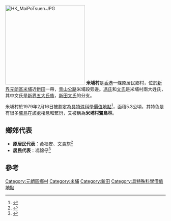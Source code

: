 {{location map|Hong Kong|coordinates={{coord|22.492983|N|114.060995|E}}|label=米埔村|caption=米埔村在香港的位置}}
[[File:HK_MaiPoTsuen.JPG|250px]]
'''米埔村'''是[[香港|香港]]一條原居民鄉村，位於[[新界|新界]][[元朗區|元朗區]][[米埔|米埔]]近[[新田_(香港)|新田]]一帶，[[青山公路|青山公路]]米埔段旁邊。[[馮姓|馮氏]]和[[香港新界文氏|文氏]]是米埔村兩大姓氏，其中文氏是[[新界五大氏族|新界五大氏族]]，[[新田文氏|新田文氏]]的分支。

米埔村於1979年2月16日被劃定為[[具特殊科學價值地點|具特殊科學價值地點]]<ref>{{cite web|url=http://hk-green.com/news/new74.htm|title=具特殊科學價值地點|date=2003-03-23|accessdate=2012-03-21|archive-date=2016-09-07|archive-url=https://web.archive.org/web/20160907121243/http://www.hk-green.com/news/new74.htm|dead-url=yes}}</ref>，面積5.3公頃，其特色是有很多[[鷺鳥|鷺鳥]]在該處棲息和繁衍，又被稱為'''米埔村鷺鳥林'''。

==鄉郊代表==
*'''原居民代表'''：黃福安、文貴旗<ref>{{Cite web |url=https://www.info.gov.hk/gia/general/201901/07/P2019010700107.htm |title=二○一九年村代表選舉：原居民代表選舉結果 |access-date=2020-12-29 |archive-date=2019-10-30 |archive-url=https://web.archive.org/web/20191030142546/https://www.info.gov.hk/gia/general/201901/07/P2019010700107.htm |dead-url=no }}</ref>
*'''居民代表'''：馮錦仔<ref>{{Cite web |url=https://www.info.gov.hk/gia/general/201901/07/P2019010700113.htm |title=二○一九年村代表選舉：居民代表選舉結果 |access-date=2020-12-29 |archive-date=2019-10-30 |archive-url=https://web.archive.org/web/20191030142542/https://www.info.gov.hk/gia/general/201901/07/P2019010700113.htm |dead-url=no }}</ref>

==參考==
{{reflist}}

{{HK-geo-stub}}

[[Category:元朗區鄉村|Category:元朗區鄉村]]
[[Category:米埔|Category:米埔]]
[[Category:新田|Category:新田]]
[[Category:具特殊科學價值地點|Category:具特殊科學價值地點]]